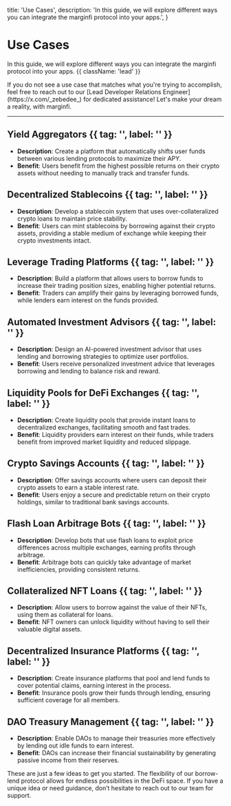   title: 'Use Cases',
  description:
    'In this guide, we will explore different ways you can integrate the marginfi protocol into your apps.',
}

# Use Cases

In this guide, we will explore different ways you can integrate the marginfi protocol into your apps. {{ className: 'lead' }}

<Note>
    If you do not see a use case that matches what you're trying to accomplish, feel free to reach out to our 
    [Lead Developer Relations Engineer](https://x.com/_zebedee_) for dedicated assistance! Let's make your dream a reality, with marginfi.
</Note>

---

## Yield Aggregators {{ tag: '', label: '' }}

- **Description**: Create a platform that automatically shifts user funds between various lending protocols to maximize their APY.
- **Benefit**: Users benefit from the highest possible returns on their crypto assets without needing to manually track and transfer funds.

## Decentralized Stablecoins {{ tag: '', label: '' }}

- **Description**: Develop a stablecoin system that uses over-collateralized crypto loans to maintain price stability.
- **Benefit**: Users can mint stablecoins by borrowing against their crypto assets, providing a stable medium of exchange while keeping their crypto investments intact.

## Leverage Trading Platforms {{ tag: '', label: '' }}

- **Description**: Build a platform that allows users to borrow funds to increase their trading position sizes, enabling higher potential returns.
- **Benefit**: Traders can amplify their gains by leveraging borrowed funds, while lenders earn interest on the funds provided.

## Automated Investment Advisors {{ tag: '', label: '' }}

- **Description**: Design an AI-powered investment advisor that uses lending and borrowing strategies to optimize user portfolios.
- **Benefit**: Users receive personalized investment advice that leverages borrowing and lending to balance risk and reward.

## Liquidity Pools for DeFi Exchanges {{ tag: '', label: '' }}

- **Description**: Create liquidity pools that provide instant loans to decentralized exchanges, facilitating smooth and fast trades.
- **Benefit**: Liquidity providers earn interest on their funds, while traders benefit from improved market liquidity and reduced slippage.

## Crypto Savings Accounts {{ tag: '', label: '' }}

- **Description**: Offer savings accounts where users can deposit their crypto assets to earn a stable interest rate.
- **Benefit**: Users enjoy a secure and predictable return on their crypto holdings, similar to traditional bank savings accounts.

## Flash Loan Arbitrage Bots {{ tag: '', label: '' }}

- **Description**: Develop bots that use flash loans to exploit price differences across multiple exchanges, earning profits through arbitrage.
- **Benefit**: Arbitrage bots can quickly take advantage of market inefficiencies, providing consistent returns.

## Collateralized NFT Loans {{ tag: '', label: '' }}

- **Description**: Allow users to borrow against the value of their NFTs, using them as collateral for loans.
- **Benefit**: NFT owners can unlock liquidity without having to sell their valuable digital assets.

## Decentralized Insurance Platforms {{ tag: '', label: '' }}

- **Description**: Create insurance platforms that pool and lend funds to cover potential claims, earning interest in the process.
- **Benefit**: Insurance pools grow their funds through lending, ensuring sufficient coverage for all members.

## DAO Treasury Management {{ tag: '', label: '' }}

- **Description**: Enable DAOs to manage their treasuries more effectively by lending out idle funds to earn interest.
- **Benefit**: DAOs can increase their financial sustainability by generating passive income from their reserves.

These are just a few ideas to get you started. The flexibility of our borrow-lend protocol allows for endless possibilities in the DeFi space. If you have a unique idea or need guidance, don’t hesitate to reach out to our team for support.